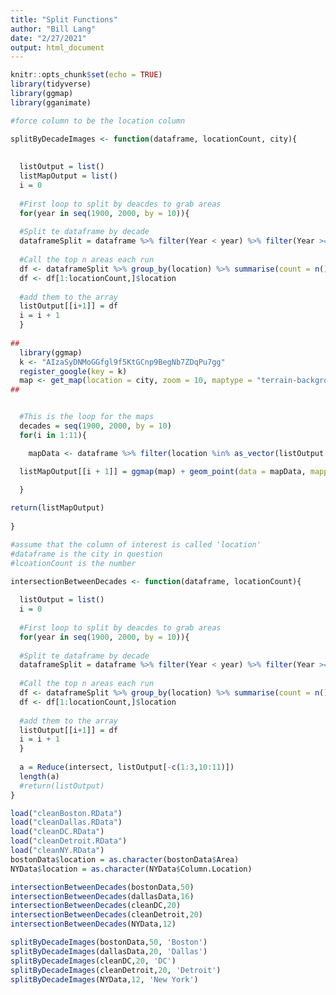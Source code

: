 ```yaml
---
title: "Split Functions"
author: "Bill Lang"
date: "2/27/2021"
output: html_document
---
```


```r
knitr::opts_chunk$set(echo = TRUE)
library(tidyverse)
library(ggmap)
library(gganimate)
```


```r

#force column to be the location column

splitByDecadeImages <- function(dataframe, locationCount, city){
  
  
  listOutput = list()
  listMapOutput = list()
  i = 0 
  
  #First loop to split by deacdes to grab areas
  for(year in seq(1900, 2000, by = 10)){
    
  #Split te dataframe by decade  
  dataframeSplit = dataframe %>% filter(Year < year) %>% filter(Year >= year-10)
  
  #Call the top n areas each run
  df <- dataframeSplit %>% group_by(location) %>% summarise(count = n()) %>% arrange(desc(count)) %>% filter(location != "")
  df <- df[1:locationCount,]$location
  
  #add them to the array
  listOutput[[i+1]] = df
  i = i + 1
  }
  
##  
  library(ggmap)
  k <- "AIzaSyDNMoGGfgl9f5KtGCnp9BegNb7ZDqPu7gg"
  register_google(key = k)
  map <- get_map(location = city, zoom = 10, maptype = "terrain-background", source = 'google', color = 'color')
##


  #This is the loop for the maps
  decades = seq(1900, 2000, by = 10)
  for(i in 1:11){

    mapData <- dataframe %>% filter(location %in% as_vector(listOutput[i])) %>% filter(Year < decades[i]) %>% filter(Year >= decades[i]-10)

  listMapOutput[[i + 1]] = ggmap(map) + geom_point(data = mapData, mapping = aes(x = longitude, y = latitude, color = factor(location)), size = .1) + theme(legend.position = "none")+ ggtitle(paste0("Top ",locationCount," locations between ",decades[i]-10, " and ", decades[i]))

  }
  
return(listMapOutput)
  
}  

```

```r
#assume that the column of interest is called 'location'
#dataframe is the city in question 
#lcoationCount is the number 

intersectionBetweenDecades <- function(dataframe, locationCount){
  
  listOutput = list()
  i = 0 
  
  #First loop to split by deacdes to grab areas
  for(year in seq(1900, 2000, by = 10)){
    
  #Split te dataframe by decade 
  dataframeSplit = dataframe %>% filter(Year < year) %>% filter(Year >= year-10)
  
  #Call the top n areas each run
  df <- dataframeSplit %>% group_by(location) %>% summarise(count = n()) %>% arrange(desc(count)) %>% filter(location != "")
  df <- df[1:locationCount,]$location
  
  #add them to the array
  listOutput[[i+1]] = df
  i = i + 1
  }  
  
  a = Reduce(intersect, listOutput[-c(1:3,10:11)])
  length(a)
  #return(listOutput)
}

```


```r
load("cleanBoston.RData")
load("cleanDallas.RData")
load("cleanDC.RData")
load("cleanDetroit.RData")
load("cleanNY.RData")
bostonData$location = as.character(bostonData$Area)
NYData$location = as.character(NYData$Column.Location)
```


```r
intersectionBetweenDecades(bostonData,50)
intersectionBetweenDecades(dallasData,16)
intersectionBetweenDecades(cleanDC,20)
intersectionBetweenDecades(cleanDetroit,20)
intersectionBetweenDecades(NYData,12)
```


```r

splitByDecadeImages(bostonData,50, 'Boston')
splitByDecadeImages(dallasData,20, 'Dallas')
splitByDecadeImages(cleanDC,20, 'DC')
splitByDecadeImages(cleanDetroit,20, 'Detroit')
splitByDecadeImages(NYData,12, 'New York')

```

```r

```


